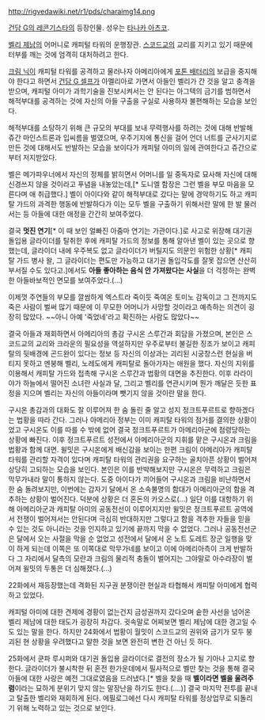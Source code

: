 http://rigvedawiki.net/r1/pds/charaimg14.png

[[건담 G의 레콘기스타]]의 등장인물. 성우는 [[타나카 아츠코]].

[[벨리 제남]]의 어머니로 캐피털 타워의 운행장관. [[스코드교]]의 교리를 지키고 있기 때문에 터부를 깨는 것에 엄격히 대처하려고 한다.

[[크림 닉]]이 캐피털 타워를 공격하고 물러나자 아메리아에게 [[포톤 배터리]]의 보급을 중지해야 한다고 하면서 [[건담 G 셀프]]가 아멜리아로 가면서 아들인 벨리가 간 것을 알고 충격을 받으며, 캐피털 아미가 과학기술을 진보시켜서는 안 된다는 아그텍의 금기를 범하면서 해적부대를 공격하는 것에 자신의 아들 구출을 구실로 사용하자 불편해하는 모습을 보인다.

해적부대를 소탕하기 위해 큰 규모의 부대를 보내 무력행사를 하려는 것에 대해 반발해 쥬간 마인스트론과 입씨름을 벌였으며, 우주기지에 통신을 걸어 언더 너트를 군사기지로 만든 것에 대해서도 반발하는 모습을 보이다가 캐피털 아미의 일에 관여한다고 쥬간으로부터 저지받았다.

벨은 메가파우너에서 자신의 정체를 밝히면서 어머니를 일 중독자로 묘사해 자신에 대해 신경쓰지 않을 것이라고 푸념을 내놓았는데,[* 도니엘 함장은 그런 벨을 부모 마음을 모른다며 애 취급했다.] 벨이 아이다와 같이 해적부대로 갔다는 말에 경악하기도 하고 캐피탈 가드의 과격한 행동에 반발하다가 이는 모두 벨을 구출하기 위해서란 말에 한 발 물러서는 등 아들에 대한 애정을 간간히 보여주었다.

결국 '''멋진 연기'''[* 이 때 보인 얼빠진 아줌마 연기는 가관이다.]로 사고로 위장해 대기권 돌입용 글라이더를 탈취한 후에 캐피탈 가드의 정보를 통해 알아낸 벨이 있는 곳으로 향했는데, 글라이더 내에 우주복도 없고 글라이더가 버틸지도 의문인 위험한 상황[* 캐피탈 가드 병사 왈, 그 글라이더는 편도만 가능하고 대기권 돌입각도를 잘못 잡으면 산산히 부서질 수도 있다고.]에서도 '''아들 좋아하는 음식 안 가져왔다는 사실'''을 더 걱정하는 완벽한 아들바보적인 면모를 보여주었다.(...)

이제껏 주연들의 부모를 깔쌈하게 엑스트라 죽이듯 죽여온 토미노 감독이고 그 전까지도 죽은 사람이 벌써 많기 때문에 이 무모한 어머니가 사망할 것이라고 예측하는 의견이 굉장히 많았다. ~~아니 아예 '죽었네'라고 확진하는 사람도 많았다~~

결국 아들과 재회하면서 아메리아의 총감 구시온 스루간과 회담을 가졌으며, 본인은 스코드교의 교리와 크라운의 필요성을 역설하지만 우주로부터 불길한 징조가 보이고 캐피탈의 뒷배경에 곤드완이 있다는 정보 등 자신의 이상과는 괴리된 시궁창스런 현실을 버티지 못하고 멘붕해 벨리, 노레도에게 캐피탈로 돌아가자는 애원을 했다. 자신의 지위를 이용해서 캐피탈 가드와 접촉해 구시온 스루간과 법황의 대면을 추진한다. 이후 라라이야가 하늘에서 떨어진 소녀란 사실과 달, 그리고 벨리를 연관시키며 뭔가 깨달은 듯한 표정을 지으며 벨리는 자신의 아들이라며 뺏기지 않을 것이란 말을 한다. 

구시온 총감과의 대화도 잘 이루어져 한 숨 돌린 줄 알고 성지 정크트푸르트로 향하겠다는 법황을 따라 간다. 그러나 아메리아 정부는 이미 캐피탈 타워의 점거를 결의한 상황이었고 구시온도 이를 따를 수 밖에 없어 결국 정크트푸르트가 아메리아군에 점령당하는 상황에 빠진다. 이후 정크트푸르트 성전에서 아메리아군의 지휘를 맡은 구시온과 크림을 법황과 함께 대면. 윌밋은 구시온에게 배신감을 보이는 한편 크림이 아메리아가 캐피탈 타워를 관리할 자격이 있다며 캐피탈 타워의 관리권을 요구하는 골치아픈 상황이 벌어져 상당히 고되하는 모습을 보인다. 본인은 이를 반박해보지만 구시온은 무력하고 크림은 막무가내라 말이 통하지 않는다. 도중 아이다가 끼어들어 구시온과 크림을 비난하면서 한 숨 돌려보지만, 이번에는 갑자기 달에서 온 소속불명의 함대가 아메리아군의 함을 격추하는 상황이 벌어진다. 덕분에 상황은 더 혼돈의 카오스로(...) 일단 이를 대항하기 위해 아메리아군과 캐피탈 아미의 공동전선이 이루어지지만 윌밋은 정크트푸르트 공역에서 전쟁이 벌어져서는 안된다며 극심히 반대하지만 그렇다고 함을 격추한 자들을 믿을 수 있는 것도 아니라는 것을 인지하고 있기에 끝까지 막을 수 없었다. 그러나 공동전선군은 달에서 오는 사절을 막을 순 없었고 성전에서 달에서 온 노트 도레트 장군 일행을 맞이 하게 되는데 이쪽은 또 이쪽대로 막무가네를 보이고 이에 아메리아측이 크게 반발하다 그 자리에서 달측의 모란과 크림의 물리적 충돌이 벌어지는 그야말로 아수라장이 벌어져 윌밋의 두통은 더 심해졌다.(...)    

22화에서 재등장했는데 격화된 지구권 분쟁이란 현실과 타협해서 캐피탈 아미에게 협력하고 있었다.

캐피털 아미에 대한 견제에 경황이 없는건지 금성권까지 갔다오며 숱한 사선을 넘어온 벨리 제남에 대한 태도가 굉장히 차갑다. 귓속말로 어찌보면 벨리 제남에 대한 경고일 수도 있는 말을 한다. 하지만 24화에서 법황이 월밋이 스코드교의 권위와 금기가 모두 붕괴된 현 상황을 우려했다고 말한 것을 보면 완전히 변한 건 아닌 듯 하다.

25화에서 쿤파 루시퍼와 대기권 돌입용 글라이더로 결전의 장소가 될 기아나 고지로 향한다. 글라이더가 불시착한 뒤 혼전 한가운데에서 필사적으로 벨만 찾는 것을 통해 결국 아들에 대한 사랑은 예전 그대로였음을 드러냈다.[* 벨을 찾을 때 '''벨이라면 벨을 울려주렴'''이라는 묘하게 분위기 맞지 않는 말장난을 하기도 한다.(....)] 결국 마지막 전투를 끝내고 탈출한 벨리와 재회하게 된다. 에필로그에선 다시 캐피탈 타워를 정상업무로 되돌리기 위해 노력하고 있는 것으로 보인다.
